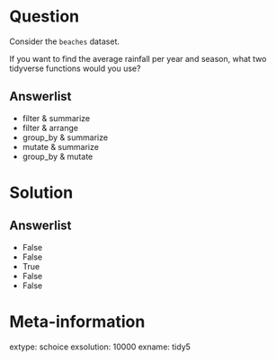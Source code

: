 Question
========

Consider the `beaches` dataset. 

If you want to find the average rainfall per year and season, what two tidyverse functions 
would you use?


Answerlist
----------

* filter & summarize
* filter & arrange
* group_by & summarize
* mutate & summarize
* group_by & mutate

Solution
=========

Answerlist
----------

* False
* False
* True
* False
* False


Meta-information
================

extype: schoice
exsolution: 10000
exname: tidy5
